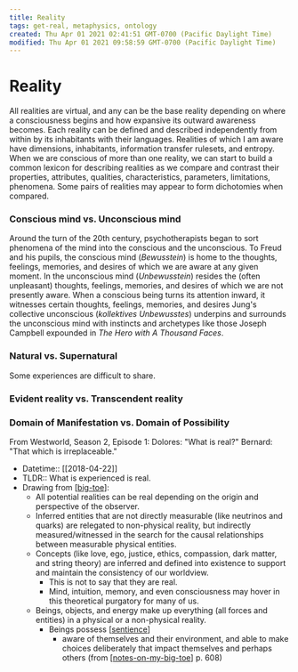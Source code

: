 ```yaml
---
title: Reality
tags: get-real, metaphysics, ontology
created: Thu Apr 01 2021 02:41:51 GMT-0700 (Pacific Daylight Time)
modified: Thu Apr 01 2021 09:58:59 GMT-0700 (Pacific Daylight Time)
---
```


# Reality

All realities are virtual, and any can be the base reality depending on where a consciousness begins and how expansive its outward awareness becomes. Each reality can be defined and described independently from within by its inhabitants with their languages. Realities of which I am aware have dimensions, inhabitants, information transfer rulesets, and entropy. When we are conscious of more than one reality, we can start to build a common lexicon for describing realities as we compare and contrast their properties, attributes, qualities, characteristics, parameters, limitations, phenomena. Some pairs of realities may appear to form dichotomies when compared.

### Conscious mind vs. Unconscious mind

Around the turn of the 20th century, psychotherapists began to sort phenomena of the mind into the conscious and the unconscious. To Freud and his pupils, the conscious mind (_Bewusstein_) is home to the thoughts, feelings, memories, and desires of which we are aware at any given moment. In the unconscious mind (_Unbewusstein_) resides the (often unpleasant) thoughts, feelings, memories, and desires of which we are not presently aware. When a conscious being turns its attention inward, it witnesses certain thoughts, feelings, memories, and desires Jung's collective unconscious (_kollektives Unbewusstes_) underpins and surrounds the unconscious mind with instincts and archetypes like those Joseph Campbell expounded in _The Hero with A Thousand Faces_.

### Natural vs. Supernatural

Some experiences are difficult to share.

### Evident reality vs. Transcendent reality

### Domain of Manifestation vs. Domain of Possibility

From Westworld, Season 2, Episode 1:
Dolores: "What is real?"
Bernard: "That which is irreplaceable."

- Datetime:: [[2018-04-22]]
- TLDR:: What is experienced is real.
- Drawing from [[big-toe]]:
  - All potential realities can be real depending on the origin and perspective of the observer.
  - Inferred entities that are not directly measurable (like neutrinos and quarks) are relegated to non-physical reality, but indirectly measured/witnessed in the search for the causal relationships between measurable physical entities.
  - Concepts (like love, ego, justice, ethics, compassion, dark matter, and string theory) are inferred and defined into existence to support and maintain the consistency of our worldview.
    - This is not to say that they are real.
    - Mind, intuition, memory, and even consciousness may hover in this theoretical purgatory for many of us.
  - Beings, objects, and energy make up everything (all forces and entities) in a physical or a non-physical reality.
    - Beings possess [[sentience]]
      - aware of themselves and their environment, and able to make choices deliberately that impact themselves and perhaps others (from [[notes-on-my-big-toe]] p. 608)

[//begin]: # 'Autogenerated link references for markdown compatibility'
[big-toe]: big-toe 'Big T.O.E.'
[sentience]: sentience 'Sentience'
[notes-on-my-big-toe]: ../remember/notes-on-my-big-toe 'Notes on My Big TOE'
[//end]: # 'Autogenerated link references'
